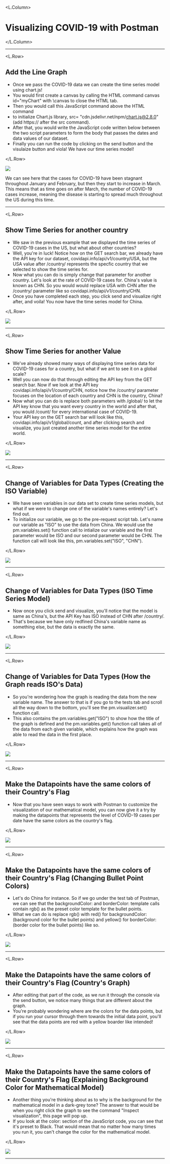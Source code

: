 

<!-- jeffrey's imgs -->

<L.Column>

# Visualizing COVID-19 with Postman

</L.Column>

---

<L.Row>

## Add the Line Graph

- Once we pass the COVID-19 data  we can create the time series model using chart.js!
- You would first create a canvas by calling the HTML command canvas id="myChart" with \canvas to close the HTML tab.
- Then you would call this JavaScript command above the HTML command 
- to initialize Chart.js library, src= "cdn.jsdelivr.net/npm/chart.js@2.8.0" (add https:// after the src command).
- After that, you would write the JavaScript code written below between the two script parameters to form the body that passes the dates and data values of our dataset.
- Finally you can run the code by clicking on the send button and the visulaize button and viola! We have our time series model!


</L.Row>


<img src = {usa_graph}/>

<Notes>
  <p> We can see here that the cases for COVID-19 have been stagnant throughout January and February, but then they start to increase
      in March. This means that as time goes on after March, the number of COVID-19 cases increase, meaning the disease is starting to
      spread much throughout the US during this time.</p>
    
</Notes>
  
---

<L.Row>

## Show Time Series for another country

- We saw in the previous example that we displayed the time series of COVID-19 cases in the US, but what about other countries?
- Well, you're in luck! Notice how on the GET search bar, we already have the API key for our 
dataset, covidapi.info/api/v1/country/USA, but the USA value after /country/ represents the specfic country that we selected to show the time series for.
- Now what you can do is simply change that parameter for another country. Let's look at the rate of COVID-19 cases for. China's value is known as CHN. So you would would replace USA with CHN after the /country/ parameter like so covidapi.info/api/v1/country/CHN.
- Once you have completed each step, you click send and visualize right after, and voila! You now have the time series model for China.

</L.Row>


<img src = {china}/>

---

<L.Row>

## Show Time Series for another Value

- We've already showed many ways of displaying time series data for COVID-19 cases for a country, but what if we ant to see it on a global scale?
- Well you can now do that through editing the API key from the GET search bar.
Now if we look at the API key covidapi.info/api/v1/country/CHN, notice how the /country/ parameter focuses on the location of each country and CHN is the country, China?
- Now what you can do is replace both parameters with /global/ to let the API key know that you want every country in the world and after that, you would /count/ for every international case of COVID-19.
- Your API key on the GET search bar will look like this, covidapi.info/api/v1/global/count, and after clicking search and visualize, you just created another time series model for the entire world.

</L.Row>


<img src = {global_graph}/>

---

<L.Row>

## Change of Variables for Data Types (Creating the ISO Variable)

- We have seen variables in our data set to create time series models, but what if we were to change one of the variable's names entirely? Let's find out.
- To initialize our variable, we go to the pre-request script tab. Let's name our variable as "ISO" to use the data from China. We would use the pm.variables.set() function call to intialize our variable and the first parameter would be ISO and our second parameter would be CHN. The function call will look like this, pm.variables.set("ISO", "CHN").

</L.Row>


<img src = {iso}/>

---

<L.Row>

## Change of Variables for Data Types (ISO Time Series Model)

- Now once you click send and visualize, you'll notice that the model is same as China's, but the API Key has ISO instead of CHN after /country/.
- That's because we have only redfined China's variable name as something else, but the data is exactly the same.

</L.Row>


<img src = {russel}/>

---

<L.Row>

## Change of Variables for Data Types (How the Graph reads ISO's Data)

- So you're wondering how the graph is reading the data from the new variable name. The answer to that is if you go to the tests tab and scroll all the way down to the bottom, you'll see the pm.visualizer.set() function call.
- This also contains the pm.variables.get("ISO") to show how the title of the graph is defined and the pm.variables.get() function call takes all of the data from each given variable, which explains how the graph was able to read the data in the first place.

</L.Row>


<img src = {iso_code}/>

---

<L.Row>

## Make the Datapoints have the same colors of their Country's Flag

-  Now that you have seen ways to work with Postman to customize the visualization of our mathematical model, you can now give it a
try by making the datapoints that represents the level of COVID-19 cases per date have the same colors as the country's flag.

</L.Row>


<img src = {china_before_colors}/>

---

<L.Row>

## Make the Datapoints have the same colors of their Country's Flag (Changing Bullet Point Colors)

- Let's do China for instance. So if we go under the test tab of Postman, we can see that the backgroundColor: and borderColor: template calls contain rgb() as the preset color template for the bullet points.
- What we can do is replace rgb() with red() for backgroundColor: (background color for the bullet points) and yellow() for borderColor: (border color for the bullet points) like so.

</L.Row>


<img src = {image}/>

---

<L.Row>

## Make the Datapoints have the same colors of their Country's Flag (Country's Graph)

- After editing that part of the code, as we run it through the console via the send button, we notice many things that are
different about the graph.
- You're probably wondering where are the colors for the data points, but if you run your cursor through
them towards the initial data point, you'll see that the data points are red with a yellow boarder like intended!

</L.Row>


<img src = {image_1}/>

---

<L.Row>

## Make the Datapoints have the same colors of their Country's Flag (Explaining Background Color for Mathematical Model)

- Another thing you're thinking about as to why is the background for the mathematical model in a dark-grey tone? The answer to that
would be when you right click the graph to see the command "Inspect visualization", this page will pop up.
- If you look at the color: section of the JavaScript code, you can see that it's preset to Black. That would mean that no matter how many times you run it, you can't change the color for the mathematical model.

</L.Row>


<img src = {image_2}/>

---

